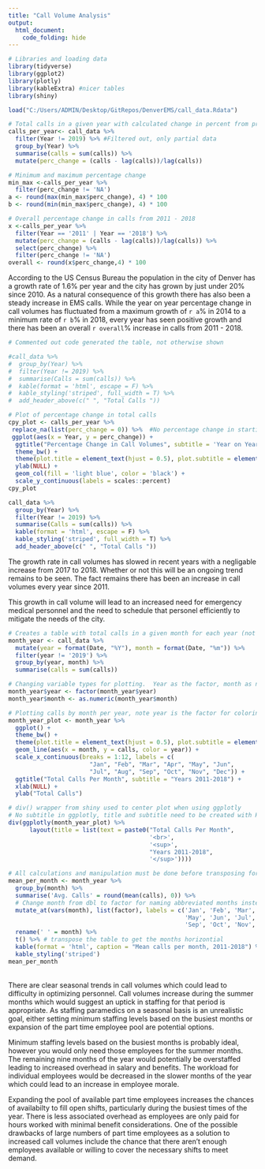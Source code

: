 ```yaml
---
title: "Call Volume Analysis"
output:
  html_document:
    code_folding: hide
---
```

```r
# Libraries and loading data
library(tidyverse)
library(ggplot2)
library(plotly)
library(kableExtra) #nicer tables
library(shiny)

load("C:/Users/ADMIN/Desktop/GitRepos/DenverEMS/call_data.Rdata")
```

```r
# Total calls in a given year with calculated change in percent from previous year
calls_per_year<- call_data %>%
  filter(Year != 2019) %>% #Filtered out, only partial data
  group_by(Year) %>% 
  summarise(calls = sum(calls)) %>% 
  mutate(perc_change = (calls - lag(calls))/lag(calls))

# Minimum and maximum percentage change
min_max <-calls_per_year %>% 
  filter(perc_change != 'NA')
a <- round(max(min_max$perc_change), 4) * 100
b <- round(min(min_max$perc_change), 4) * 100

# Overall percentage change in calls from 2011 - 2018
x <-calls_per_year %>% 
  filter(Year == '2011' | Year == '2018') %>% 
  mutate(perc_change = (calls - lag(calls))/lag(calls)) %>% 
  select(perc_change) %>% 
  filter(perc_change != 'NA')
overall <- round(x$perc_change,4) * 100
```
According to the US Census Bureau the population in the city of Denver has a growth rate of  1.6\% per year and the city has grown by just under 20\% since 2010. As a natural consequence of this growth there has also been a steady increase in EMS calls.  While the year on year percentage change in call volumes has fluctuated from a maximum growth of `r a`\% in 2014 to a minimum rate of `r b`\% in 2018, every year has seen positive growth and there has been an overall `r overall`\% increase in calls from 2011 - 2018.

<style type="text/css">
.twoC {width: 100%}
.clearer {clear: both}
.twoC .table {max-width: 25%; float: right}
.twoC img {max-width: 75%; float: left}
</style>

<div class = "twoC">
```r
# Commented out code generated the table, not otherwise shown

#call_data %>% 
#  group_by(Year) %>% 
#  filter(Year != 2019) %>% 
#  summarise(Calls = sum(calls)) %>% 
#  kable(format = 'html', escape = F) %>% 
#  kable_styling('striped', full_width = T) %>% 
#  add_header_above(c(" ", "Total Calls "))

# Plot of percentage change in total calls
cpy_plot <- calls_per_year %>%
 replace_na(list(perc_change = 0)) %>%  #No percentage change in starting year
 ggplot(aes(x = Year, y = perc_change)) +
  ggtitle("Percentage Change in Call Volumes", subtitle = 'Year on Year') + 
  theme_bw() +
  theme(plot.title = element_text(hjust = 0.5), plot.subtitle = element_text(hjust = 0.5)) +
  ylab(NULL) +
  geom_col(fill = 'light blue', color = 'black') +
  scale_y_continuous(labels = scales::percent) 
cpy_plot
```


```r
call_data %>% 
  group_by(Year) %>% 
  filter(Year != 2019) %>% 
  summarise(Calls = sum(calls)) %>% 
  kable(format = 'html', escape = F) %>% 
  kable_styling('striped', full_width = T) %>% 
  add_header_above(c(" ", "Total Calls "))
```
</div>
<div class="clearer"></div>

The growth rate in call volumes has slowed in recent years with a negligable increase from 2017 to 2018.  Whether or not this will be an ongoing trend remains to be seen. The fact remains there has been an increase in call volumes every year since 2011.

This growth in call volume will lead to an increased need for emergency medical personnel and the need to schedule that personel efficiently to mitigate the needs of the city.

```r

# Creates a table with total calls in a given month for each year (not including partial 2019 data)
month_year <- call_data %>%
  mutate(year = format(Date, "%Y"), month = format(Date, "%m")) %>% 
  filter(year != '2019') %>% 
  group_by(year, month) %>% 
  summarise(calls = sum(calls))

# Changing variable types for plotting.  Year as the factor, month as numeric so ggplot knows to connect lines between months
month_year$year <- factor(month_year$year)
month_year$month <- as.numeric(month_year$month)

# Plotting calls by month per year, note year is the factor for coloring the lines
month_year_plot <- month_year %>% 
  ggplot() + 
  theme_bw() +
  theme(plot.title = element_text(hjust = 0.5), plot.subtitle = element_text(hjust = 0.5)) +
  geom_line(aes(x = month, y = calls, color = year)) +
  scale_x_continuous(breaks = 1:12, labels = c(
                       "Jan", "Feb", "Mar", "Apr", "May", "Jun", 
                       "Jul", "Aug", "Sep", "Oct", "Nov", "Dec")) +
  ggtitle("Total Calls Per Month", subtitle = "Years 2011-2018") +
  xlab(NULL) +
  ylab("Total Calls")

# div() wrapper from shiny used to center plot when using ggplotly
# No subtitle in ggplotly, title and subtitle need to be created with HTML 
div(ggplotly(month_year_plot) %>% 
      layout(title = list(text = paste0("Total Calls Per Month",
                                        '<br>',
                                        '<sup>',
                                        "Years 2011-2018",
                                        '</sup>'))))  
```

```r
# All calculations and manipulation must be done before transposing for kable output
mean_per_month <- month_year %>% 
  group_by(month) %>% 
  summarise('Avg. Calls' = round(mean(calls), 0)) %>%
  # Change month from dbl to factor for naming abbreviated months instead of 1:12
  mutate_at(vars(month), list(factor), labels = c('Jan', 'Feb', 'Mar', 'Apr', 
                                                  'May', 'Jun', 'Jul', 'Aug', 
                                                  'Sep', 'Oct', 'Nov', 'Dec')) %>% 
  rename(' ' = month) %>% 
  t() %>% # transpose the table to get the months horizontial                                          
  kable(format = 'html', caption = "Mean calls per month, 2011-2018") %>% 
  kable_styling('striped')
mean_per_month
```
<br>
There are clear seasonal trends in call volumes which could lead to difficulty in optimizing personnel.  Call volumes increase during the summer months which would suggest an uptick in staffing for that period is appropriate.  As staffing paramedics on a seasonal basis is an unrealistic goal, either setting minimum staffing levels based on the busiest months or expansion of the part time employee pool are potential options.

Minimum staffing levels based on the busiest months is probably ideal, however you would only need those employees for the summer months.  The remaining nine months of the year would potentially be overstaffed leading to increased overhead in salary and benefits.  The workload for individual employees would be decreased in the slower months of the year which could lead to an increase in employee morale.

Expanding the pool of available part time employees increases the chances of availabilty to fill open shifts, particularly during the busiest times of the year.  There is less associated overhead as employees are only paid for hours worked with minimal benefit considerations.  One of the possible drawbacks of large numbers of part time employees as a solution to increased call volumes include the chance that there aren't enough employees available or willing to cover the necessary shifts to meet demand.